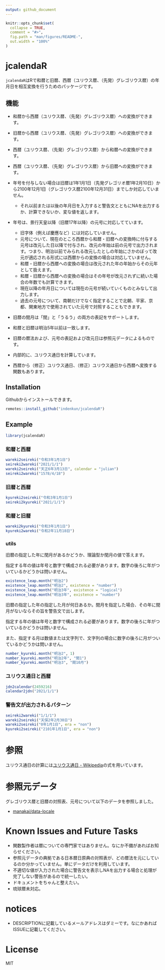 ```yaml
---
output: github_document
---
```


<!-- README.md is generated from README.Rmd. Please edit that file -->

```r
knitr::opts_chunk$set(
  collapse = TRUE,
  comment = "#>",
  fig.path = "man/figures/README-",
  out.width = "100%"
)
```

# jcalendaR

<!-- badges: start -->
<!-- badges: end -->

`jcalendaR`はRで和暦と旧暦、西暦（ユリウス暦、（先発）グレゴリウス暦）の年月日を相互変換を行うためのパッケージです。

## 機能

* 和暦から西暦（ユリウス暦、（先発）グレゴリウス暦）への変換ができます。
* 旧暦から西暦（ユリウス暦、（先発）グレゴリウス暦）への変換ができます。
* 西暦（ユリウス暦、（先発）グレゴリウス暦）から和暦への変換ができます。
* 西暦（ユリウス暦、（先発）グレゴリウス暦）から旧暦への変換ができます。

* 年号を付与しない場合は旧暦は1年1月1日（先発グレゴリオ暦1年2月10日）から2100年12月1日（グレゴリウス暦2100年12月31日）までしか対応していません。
    * それ以前または以後の年月日を入力すると警告文とともにNAを出力するか、計算できないか、変な値を返します。

* 年号は、景行天皇以降（旧暦17年以降）の元号に対応してています。
    * 旧字体（例えば慶應など）には対応していません。
    * 元号について、現在のところ西暦から和暦・旧暦への変換時に付与する元号は改元した日以降で付与され、改元の年始は前の元号で出力されます。つまり、明治以前でみられる改元したとしの年始にさかのぼって改元が適応される形式には西暦からの変換の場合は対応していません。
    * 和暦・旧暦から西暦への変換の場合は改元された年の年始からその元年として扱えます。
    * 和暦・旧暦から西暦への変換の場合はその年号が改元されずに続いた場合の年数でも計算できます。
    * 現在以降の年月日については現在の元号が続いていくものとみなして出力します。
    * 過去の元号について、南朝だけでなく指定することで北朝、平家、京都、関東地方で使用されていた元号で対照することもできます。

* 旧暦の閏月は「閏」と「うるう」の両方の表記をサポートします。

* 和暦と旧暦は明治5年以前は一致します。
* 旧暦の暦法および、元号の表記および改元日は参照元データによるものです。

* 内部的に、ユリウス通日を計算しています。
* 西暦から（修正）ユリウス通日、（修正）ユリウス通日から西暦へ変換する関数もあります。

## Installation

Githubからインストールできます。

```r
remotes::install_github("indenkun/jcalendaR")
```

## Example

```r
library(jcalendaR)
```

### 和暦と西暦

```r
wareki2seireki("令和3年1月1日")
seireki2wareki("2021/1/1")
wareki2seireki("天正6年3月13日", calendar = "julian")
seireki2wareki("1578/4/18")
```

### 旧暦と西暦

```r
kyureki2seireki("令和3年1月1日")
seireki2kyureki("2021/1/1")
```

### 和暦と旧暦

```r
wareki2kyureki("令和3年1月1日")
kyureki2wareki("令和2年11月18日")
```

### utils

旧暦の指定した年に閏月があるかどうか、理論型か閏月の値で答えます。

指定する年の値は年号と数字で構成される必要があります。数字の後ろに年がついているかどうかは問いません。

```r
existence_leap.month("明治2")
existence_leap.month("明治2", existence = "number")
existence_leap.month("明治3年", existence = "logical")
existence_leap.month("明治3年", existence = "number")
```

旧暦の指定した年の指定した月が何日あるか。閏月を指定した場合、その年に閏月がないならその旨を警告文で出します。

指定する年の値は年号と数字で構成される必要があります。数字の後ろに年がついているかどうかは問いません。

また、指定する月は数値または文字列で、文字列の場合に数字の後ろに月がついているかどうかは問いません。

```r
number_kyureki.month("明治2", 1)
number_kyureki.month("明治2年", "閏1")
number_kyureki.month("明治3", "閏10月")
```

### ユリウス通日と西暦

```r
jdn2calendar(2459216)
calendar2jdn("2021/1/1")
```


### 警告文が出力されるパターン

```r
seireki2wareki("1/1/1")
wareki2seireki("天保2年2月30日")
wareki2seireki("0年1月1日", era = "non")
kyureki2seireki("2101年1月1日", era = "non") 
```

# 参照

ユリウス通日の計算には[ユリウス通日 - Wikipedia](a.wikipedia.org/w/index.php?title=ユリウス通日)の式を用いています。

# 参照元データ

グレゴリウス暦と旧暦の対照表、元号について以下のデータを参照しました。

* [manakai/data-locale](https://github.com/manakai/data-locale)

# Known Issues and Future Tasks

* 関数製作者は暦についての専門家ではありません。なにか不備があればお知らせください。
* 参照元データの典拠である日本暦日原典の対照表が、どの暦法を元にしているのか分かっていません。単にデータだけを利用しています。
* 不適切な値が入力された場合に警告文を表示しNAを出力する場合と処理が完了しない警告があるので統一したい。
* ドキュメントをちゃんと整えたい。
* 琉球暦未対応。

# notices

* DESCRIPTIONに記載しているメールアドレスはダミーです。なにかあればISSUEに記載してください。

# License

MIT
